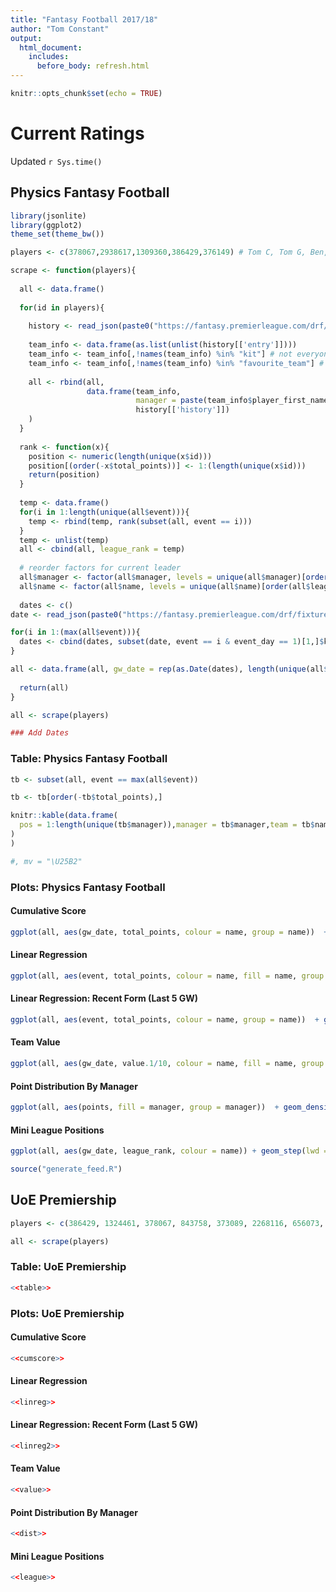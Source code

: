 ```yaml
---
title: "Fantasy Football 2017/18"
author: "Tom Constant"
output: 
  html_document:
    includes:
      before_body: refresh.html
---
```


```r
knitr::opts_chunk$set(echo = TRUE)
```

# Current Ratings {.tabset} 
Updated `r Sys.time()`

## Physics Fantasy Football  

```r
library(jsonlite)
library(ggplot2)
theme_set(theme_bw())
```


```r
players <- c(378067,2938617,1309360,386429,376149) # Tom C, Tom G, Ben, Ian, Gareth
```

```r
scrape <- function(players){
  
  all <- data.frame()
  
  for(id in players){
    
    history <- read_json(paste0("https://fantasy.premierleague.com/drf/entry/",id,"/history"), simplifyVector = T)
    
    team_info <- data.frame(as.list(unlist(history[['entry']])))
    team_info <- team_info[,!names(team_info) %in% "kit"] # not everyone designs a kit
    team_info <- team_info[,!names(team_info) %in% "favourite_team"] # not everyone sets a fav team
    
    all <- rbind(all,
                 data.frame(team_info, 
                            manager = paste(team_info$player_first_name, team_info$player_last_name), 
                            history[['history']])
    )
  }
  
  rank <- function(x){
    position <- numeric(length(unique(x$id)))
    position[(order(-x$total_points))] <- 1:(length(unique(x$id)))
    return(position)
  }
  
  temp <- data.frame()
  for(i in 1:length(unique(all$event))){
    temp <- rbind(temp, rank(subset(all, event == i)))
  }
  temp <- unlist(temp)
  all <- cbind(all, league_rank = temp)
  
  # reorder factors for current leader
  all$manager <- factor(all$manager, levels = unique(all$manager)[order(all$league_rank[all$event == max(all$event)])])
  all$name <- factor(all$name, levels = unique(all$name)[order(all$league_rank[all$event == max(all$event)])])
  
  dates <- c()
date <- read_json(paste0("https://fantasy.premierleague.com/drf/fixtures/", 1), simplifyVector = T)

for(i in 1:(max(all$event))){
  dates <- cbind(dates, subset(date, event == i & event_day == 1)[1,]$kickoff_time)
}

all <- data.frame(all, gw_date = rep(as.Date(dates), length(unique(all$id))))
  
  return(all)
}

all <- scrape(players)

### Add Dates 


```

### Table: Physics Fantasy Football 

```r
tb <- subset(all, event == max(all$event))

tb <- tb[order(-tb$total_points),]

knitr::kable(data.frame(
  pos = 1:length(unique(tb$manager)),manager = tb$manager,team = tb$name, `gameweek points` = tb$points, `total points` = tb$total_points
)
)

#, mv = "\U25B2"
```

### Plots: Physics Fantasy Football {.tabset .tabset-fade .tabset-pills}

####  Cumulative Score

```r
ggplot(all, aes(gw_date, total_points, colour = name, group = name))  + geom_point() + geom_line() + xlab("Gameweek Date") + ylab("Total Points")
```

#### Linear Regression 

```r
ggplot(all, aes(event, total_points, colour = name, fill = name, group = name))  + geom_point() + geom_smooth(method = "lm", fullrange = TRUE, se = T, alpha = 0.2, formula = y ~ x + 0) + xlim(NA,38) + xlab("Gameweek") + ylab("Total Points")#+ xlim(as.Date("2017-08-11"), as.Date("2018-05-13")) 
```

#### Linear Regression: Recent Form (Last 5 GW)

```r
ggplot(all, aes(event, total_points, colour = name, group = name))  + geom_point() + geom_smooth(data = subset(all, event >= (max(event)-5)), method = "lm", fullrange = TRUE, se = F)  +xlim(NA, 38) + xlab("Gameweek") + ylab("Total Points")#+ xlim(as.Date("2017-08-11"), as.Date("2018-05-13"))
```

#### Team Value

```r
ggplot(all, aes(gw_date, value.1/10, colour = name, fill = name, group = name))  + geom_point() + geom_smooth(alpha = 0.2) + xlab("Gameweek Date") + ylab("Team Value (£ million)")
```

#### Point Distribution By Manager

```r
ggplot(all, aes(points, fill = manager, group = manager))  + geom_density() + facet_grid(manager~.) + coord_cartesian(expand = c(0,0)) + xlim(0,NA) + xlab("Gameweek Points")
```

#### Mini League Positions

```r
ggplot(all, aes(gw_date, league_rank, colour = name)) + geom_step(lwd = 1.25)+ geom_point(size = 3) + facet_grid(manager ~ .)  + scale_y_continuous(breaks = 1:(length(unique(all$id))), trans = "reverse") + theme(panel.grid.minor = element_line(linetype = 0)) + xlab("Gameweek Date") + ylab("League Position")
```

```r
source("generate_feed.R")
```

## UoE Premiership

```r
players <- c(386429, 1324461, 378067, 843758, 373089, 2268116, 656073, 1878698, 3605945) 

all <- scrape(players)
```

### Table: UoE Premiership

```r
<<table>>
```

### Plots: UoE Premiership {.tabset .tabset-fade .tabset-pills}

####  Cumulative Score

```r
<<cumscore>>
```

#### Linear Regression 

```r
<<linreg>>
```

#### Linear Regression: Recent Form (Last 5 GW)

```r
<<linreg2>>
```

#### Team Value

```r
<<value>>
```

#### Point Distribution By Manager

```r
<<dist>>
```

#### Mini League Positions

```r
<<league>>
```